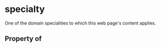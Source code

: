 # specialty

One of the domain specialities to which this web page's content applies.

## Property of



